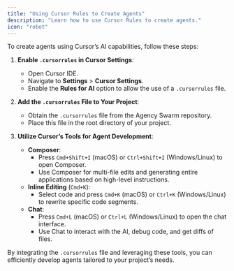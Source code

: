 ```yaml
---
title: "Using Cursor Rules to Create Agents"
description: "Learn how to use Cursor Rules to create agents."
icon: "robot"
---
```


To create agents using Cursor’s AI capabilities, follow these steps:

1. **Enable `.cursorrules` in Cursor Settings**:

   - Open Cursor IDE.
   - Navigate to **Settings** > **Cursor Settings**.
   - Enable the **Rules for AI** option to allow the use of a `.cursorrules` file.

2. **Add the `.cursorrules` File to Your Project**:

   - Obtain the `.cursorrules` file from the Agency Swarm repository.
   - Place this file in the root directory of your project.

3. **Utilize Cursor’s Tools for Agent Development**:

   - **Composer**:
     - Press `Cmd+Shift+I` (macOS) or `Ctrl+Shift+I` (Windows/Linux) to open Composer.
     - Use Composer for multi-file edits and generating entire applications based on high-level instructions.
   - **Inline Editing** (`Cmd+K`):
     - Select code and press `Cmd+K` (macOS) or `Ctrl+K` (Windows/Linux) to rewrite specific code segments.
   - **Chat**:
     - Press `Cmd+L` (macOS) or `Ctrl+L` (Windows/Linux) to open the chat interface.
     - Use Chat to interact with the AI, debug code, and get diffs of files.

By integrating the `.cursorrules` file and leveraging these tools, you can efficiently develop agents tailored to your project’s needs.

